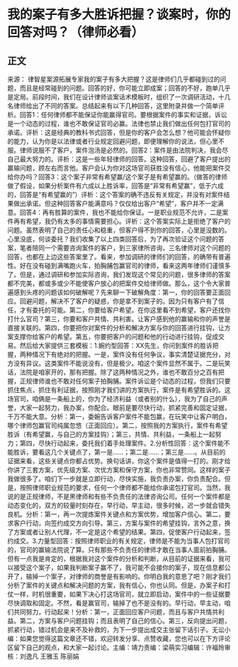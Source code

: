 # 我的案子有多大胜诉把握？谈案时，你的回答对吗？（律师必看）
## 正文
来源： 律智星案源拓展专家我的案子有多大把握？这是律师们几乎都碰到过的问题，而且是经常碰到的问题。回答的好，你可能立即成案；回答的不好，跑单几乎是定局。前段时间，我们在设计律师谈案话术模板时，组织了一次调研活动，十几名律师给出了不同的答案。总结起来有以下几种回答，这里附录并做一个简单评析。回答1：任何律师都不能保证你能赢得官司。要根据案件的事实和证据，诉讼是一个动态的过程，谁也不敢保证官司必赢。法律也禁止我们做出任何包打官司的承诺。评析：这是经典的教科书式回答，但是你的客户会怎么想？他可能会怀疑你的能力，认为你是以法律或者行业规定回避问题，即便理解你的说法，但心里不服。律师说服不了客户，案件泡汤是必然的。回答2：案件是由法院判决，我会尽自己最大努力的。评析：这是一些年轻律师的回答。这种回答，回避了客户提出的赢输问题，顾左右而言他。客户会认为你对这场官司获胜没有信心，他能把案件交给你办吗？回答3：这个案子非常有希望赢/这个案子是有希望赢的。（做答的律师做了假设，如果分析案件有六成以上胜诉率，回答是“非常有希望赢”，低于六成的，回答是“有希望赢的”）评析：这个答案的确不违反有关规定，并没有对案件结果做出承诺。但这种回答客户能满意吗？仅仅给出客户“希望”，客户并不一定满意。回答4：再有胜算的案件，我也不能给你保证。一是职业规范不允许，二是案件再有希望，我仍有太多的事情需要担心。评析：这个答案实际上是拒绝了客户的问题。虽然表明了自己的责任心和稳重，但客户得不到你的回答，心里是没数的。心里没底，何谈委托？我们收集了以上四类回答后，为了再次验证这个问题的答案，笔者陪同一个需要咨询案件的客户，到三家律所咨询，三名律师对这个问题的回答，也都在上边这些答案里了。看来，参加调研的律师们的回答，的确带有普遍性。好在没有碰到满嘴跑火车，拍胸脯包赢官司的律师，看来这两年律师们谨慎多了。但是，通过调研和参加实际咨询，我们发现这个常见的问题，很多律师的答案都不完美，都或多或少不能使客户放心的把案件交给律师做。那么，这个令大家普遍感到头疼的问题该如何破解呢？先来聊一下破解角度：第一，你的回答要正面回应。回避问题，解决不了客户的疑惑，你是拿不到案子的。因为只有客户有了信任，才有委托的可能。第二，你要给客户希望。在你这里看不到希望，客户还找你打什么官司？第三，你要和客户共情、共利害。让客户感到他的赢输和你的声誉是直接关联的。第四，你要把你对案件的分析和解决方案与你的回答进行挂钩，让方案支撑你给客户的希望。第五，你要把客户的问题和他的行动进行挂钩，促成交易。然后给大家提供三套模板：1.婉约型回答：XX先生，你问到案件的胜诉把握，两种情况下有绝对的把握。一是，案件没有任何争议，事实清楚证据充分，对方没有异议。这类案件不能说没有，但是极少。咱这个案件显然不属于。二是玩笑话，法院是咱家开的，那有把握。除了这两种情况之外，谁也不敢百分之百有把握，正规律师谁也不敢对任何案子拍胸脯。案件诉讼是个动态的过程，但我们只要抓住焦点，抓住有利证据，按照刚才我们讲的方案执行，案件是有希望胜诉的。这场官司，咱俩是一条船上的，你为了经济利益（或者别的什么），我为了自己的声誉，大家一起努力，我办案，你配合。眼前是要尽快行动，抓紧完善和固定证据，千万不能大意。分析：第一，委婉告诉客户案件不能包赢，在玩笑中让客户明白，哪个律师包赢官司纯属忽悠（正面回应）。第二，按照我的方案执行，案件有希望胜诉（有希望赢，与自己的方案挂钩）；第三，共情、共利益，一条船上一起努力；第四，尽快行动起来，委托我们着手处理案件。2.分析性回答：这个案件能不能胜诉，要看这几个关键点了，第一是……；第二是……；第三是……。从目前的证据来看，这些关键点你都占优势。换句话讲，你这个案件是值得一打的。刚才给你讲了三套方案，优先级方案、次优方案和保守方案，你也非常赞同。这样的案子我做很多了。咱们下一步就是立即行动，尽快实施，我负责办案，你负责配合。但是，按照律师职业规范的要求，任何一个律师都不能给你承诺包打官司。当然，我说的是正规律师，不是黑律师和有些不负责任的法律咨询公司。任何一个案件都是动态变化的，双方的较量时刻存在，早行动，早主动，很多时候，迟一步就会错失良机。分析：第一，再一次提炼案件关键点和方案优势，增加客户信心。第二，要求客户行动，向签约成交方向引导。第三，方案与案件的希望挂钩，言外之意，换了方案或者让别人代理，不一定是这个希望的结果。第四，促使客户行动起来，签约成交。3.力量型回答：按照律师职业的有关规定，律师是不能为当事人包打官司的，官司的赢输法院说了算。只有那些不负责任的律师才敢在当事人面前拍胸脯。但有一点我是肯定的，根据我对这个案件的分析和判断，从目前的证据来看，我可以接受这个案子，如果我判断案子赢不了，我可能不会接你的案子，现在信息都公开了，输掉一个案子，对律师的商誉是有影响的。你明白我的意思了吧？刚才我们分析了案件的关键点和解决问题的方案，我有信心，你也认同。但是，办案子和打仗一样，时机很重要，如果下决心打这场官司，就立即启动，案件中的一些证据要尽快调取和固定。不然，看是赢官司，输掉了也不是没有的。早行动，早主动，咱们共同努力，行动起来！分析：第一，正面回应客户问题，而且与客户共情共利益。第二，方案与客户问题挂钩；而且表明了自己的信心。第三，反向提出问题，抓紧行动，错过机会是来不及补救的，为下一步提出成交主张留下话引子。无讼小编：如果您觉得这篇文章还不错，欢迎转发分享、点赞收藏，您也可以在下方评论区留下自己的观点，和大家一起讨论。主编：靖力责编：梁萌实习编辑：许福玲审核：刘逸凡 王雅玉 陈丽娟